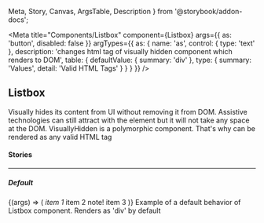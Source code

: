   Meta,
  Story,
  Canvas,
  ArgsTable,
  Description
} from '@storybook/addon-docs';

<Meta
  title="Components/Listbox"
  component={Listbox}
  args={{
    as: 'button',
    disabled: false
  }}
  argTypes={{
    as: {
      name: 'as',
      control: { type: 'text' },
      description:
        'changes html tag of visually hidden component which renders to DOM',
      table: {
        defaultValue: { summary: 'div' },
        type: { summary: 'Values', detail: 'Valid HTML Tags' }
      }
    }
  }}
/>

## Listbox

<p
  style={{
    color: 'white',
    padding: '10px',
    fontWeight: 'bold',
    borderRadius: '4px',
    backgroundColor: '#1B5193'
  }}
>
  Visually hides its content from UI without removing it from DOM. Assistive
  technologies can still attract with the element but it will not take any space
  at the DOM. VisuallyHidden is a polymorphic component. That's why can be
  rendered as any valid HTML tag
</p>

#### Stories

<hr />

##### Default

<Canvas>
  <Story name="Default" inline={false}>
    {(args) => (
      <Listbox {...args}>
        <ListboxItem value="item1">
          <span>
            <i>item 1</i>
          </span>
        </ListboxItem>
        <ListboxItem value="item2">
          <span>item 2</span>
          <span>note!</span>
        </ListboxItem>
        <ListboxItem value="item3">item 3</ListboxItem>
      </Listbox>
    )}
  </Story>
</Canvas>

<Description story="Default">
  Example of a default behavior of Listbox component. Renders as 'div' by
  default
</Description>

<ArgsTable story="Default" />
